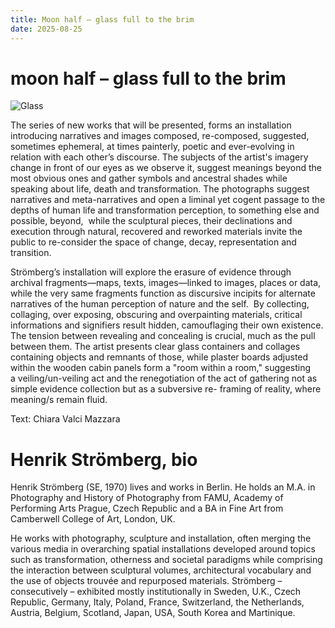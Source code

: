 ```yaml
---
title: Moon half – glass full to the brim
date: 2025-08-25
---
```


# moon half – glass full to the brim

![Glass](/img/glass-full-to-the-brim.jpeg)

The series of new works that will be presented, forms an installation introducing
narratives and images composed, re-composed, suggested, sometimes ephemeral,
at times painterly, poetic and ever-evolving in relation with each other’s discourse.
The subjects of the artist&#39;s imagery change in front of our eyes as we observe it,
suggest meanings beyond the most obvious ones and gather symbols and ancestral
shades while speaking about life, death and transformation. The photographs
suggest narratives and meta-narratives and open a liminal yet cogent passage to the
depths of human life and transformation perception, to something else and possible,
beyond,  while the sculptural pieces, their declinations and execution through
natural, recovered and reworked materials invite the public to re-consider the space
of change, decay, representation and transition.

Strömberg’s installation will explore the erasure of evidence through archival
fragments—maps, texts, images—linked to images, places or data, while the very
same fragments function as discursive incipits for alternate narratives of the human
perception of nature and the self. 
By collecting, collaging, over exposing, obscuring and overpainting materials, critical
informations and signifiers result hidden, camouflaging their own existence. The
tension between revealing and concealing is crucial, much as the pull between them.
The artist presents clear glass containers and collages containing objects and
remnants of those, while plaster boards adjusted within the wooden cabin panels
form a &quot;room within a room,&quot; suggesting a veiling/un-veiling act and the renegotiation
of the act of gathering not as simple evidence collection but as a subversive re-
framing of reality, where meaning/s remain fluid.

Text: Chiara Valci Mazzara

# Henrik Strömberg, bio

Henrik Strömberg (SE, 1970) lives and works in Berlin. He holds an M.A. in
Photography and History of Photography from FAMU, Academy of Performing Arts
Prague, Czech Republic and a BA in Fine Art from Camberwell College of Art,
London, UK.

He works with photography, sculpture and installation, often merging the various
media in overarching spatial installations developed around topics such as transformation, otherness and societal paradigms while comprising the interaction
between sculptural volumes, architectural vocabulary and the use of objects trouvée
and repurposed materials. Strömberg – consecutively – exhibited mostly
institutionally in Sweden, U.K., Czech Republic, Germany, Italy, Poland, France,
Switzerland, the Netherlands, Austria, Belgium, Scotland, Japan, USA, South Korea
and Martinique.